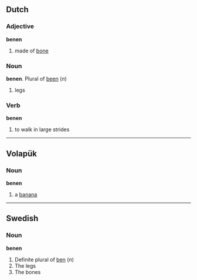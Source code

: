 ==Dutch==
===Adjective===
'''benen'''
#made of [[bone]]

===Noun===
'''benen'''. Plural of [[been]] (''n'')
#legs

===Verb===
'''benen'''
#to walk in large strides

----

==Volapük==
===Noun===
'''benen'''
# a [[banana]]

----

==Swedish==
===Noun===
'''benen'''
# Definite plural of [[ben]] (''n'')
# The legs
# The bones